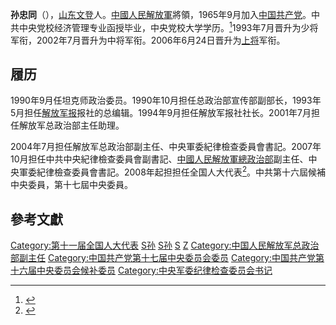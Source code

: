 '''孙忠同'''（{{bd|1944年|10月|}}），[[山东|山东]][[文登|文登]]人。[[中國人民解放軍|中國人民解放軍]]將領，1965年9月加入[[中国共产党|中国共产党]]。中共中央党校经济管理专业函授毕业，中央党校大学学历。<ref>{{cite web|title=孙忠同简历|url=http://cpc.people.com.cn/gbzl/html/121000817.html|accessdate=2016-12-10|work=中国共产党新闻网|archive-date=2016-12-20|archive-url=https://web.archive.org/web/20161220110336/http://cpc.people.com.cn/gbzl/html/121000817.html|dead-url=no}}</ref>1993年7月晋升为少将军衔，2002年7月晋升为中将军衔。2006年6月24日晋升为[[上将|上将]]军衔。

== 履历 ==
1990年9月任坦克师政治委员。1990年10月担任总政治部宣传部副部长，1993年5月担任[[解放军报|解放军报]]报社的总编辑。1994年9月担任解放军报社社长。2001年7月担任解放军总政治部主任助理。

2004年7月担任解放军总政治部副主任、中央軍委紀律檢查委員會書記。2007年10月担任中共中央紀律檢查委員會副書記、[[中國人民解放軍總政治部|中國人民解放軍總政治部]]副主任、中央軍委紀律檢查委員會書記。2008年起担担任全国人大代表<ref>{{cite news|title=全国人大代表信息-孙忠同|url=http://210.82.31.1:8084/delegate/viewDelegate.action?dbid=112808|accessdate=2013-04-05|newspaper=全国人大网|archive-url=https://web.archive.org/web/20140528001219/http://www.npc.gov.cn/delegate/viewDelegate.action?dbid=112808|archive-date=2014-05-28|dead-url=yes}}</ref>。中共第十六屆候補中央委員，第十七屆中央委員。

==參考文獻==
{{reflist}}


{{start box}}
{{s-ppo|cpc}}
{{s-before|[[张树田|张树田]]}}
{{s-title|[[中国共产党中央军事委员会纪律检查委员会|中国共产党中央军事委员会纪律检查委员会]]书记<br /><small>（总政治部常务副主任兼任）</small>|2004年12月-2009年9月}}
{{s-after|[[童世平|童世平]]}}
{{s-mil|pla}}
{{s-before|[[徐才厚|徐才厚]]}}
{{s-title|《[[解放军报|解放军报]]》社长|1994年9月—2001年7月}}
{{s-after|[[张宗银|张宗银]]}}
{{s-before|[[杨子才|杨子才]]}}
{{s-title|《[[解放军报|解放军报]]》总编辑|1993年5月—1994年9月}}
{{s-after|[[于顺昌|于顺昌]]}}
{{end box}}
{{中国人民解放军上将/2006}}
[[Category:第十一届全国人大代表|Category:第十一届全国人大代表]]
[[Category:文登人|S孙]]
[[Category:中国共产党第十七届中央纪律检查委员会副书记|S孙]]
[[Category:中國人民解放軍上將|S]]
[[Category:孫姓|Z]]
[[Category:中国人民解放军总政治部副主任|Category:中国人民解放军总政治部副主任]]
[[Category:中国共产党第十七届中央委员会委员|Category:中国共产党第十七届中央委员会委员]]
[[Category:中国共产党第十六届中央委员会候补委员|Category:中国共产党第十六届中央委员会候补委员]]
[[Category:中央军委纪律检查委员会书记|Category:中央军委纪律检查委员会书记]]